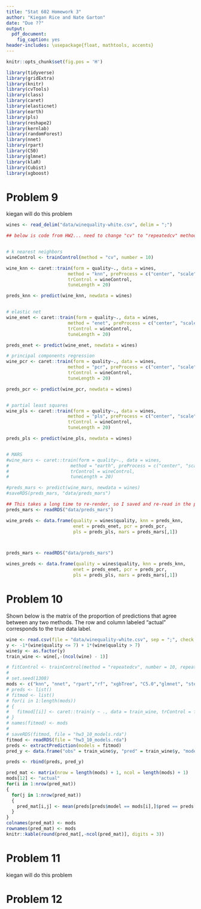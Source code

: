 ```yaml
---
title: "Stat 602 Homework 3"
author: "Kiegan Rice and Nate Garton"
date: "Due ??"
output: 
  pdf_document: 
    fig_caption: yes
header-includes: \usepackage{float, mathtools, accents}
---
```



\newcommand{\dbtilde}[1]{\accentset{\approx}{#1}}

```r
knitr::opts_chunk$set(fig.pos = 'H')
```

```r
library(tidyverse)
library(gridExtra)
library(knitr)
library(cvTools)
library(class)
library(caret)
library(elasticnet)
library(earth)
library(pls)
library(reshape2)
library(kernlab)
library(randomForest)
library(nnet)
library(rpart)
library(C50)
library(glmnet)
library(klaR)
library(Cubist)
library(xgboost)
```

# Problem 9  
kiegan will do this problem 

```r
wines <- read_delim("data/winequality-white.csv", delim = ";")

## below is code from HW2... need to change "cv" to "repeatedcv" method.


# k nearest neighbors
wineControl <- trainControl(method = "cv", number = 10)

wine_knn <- caret::train(form = quality~., data = wines, 
                       method = "knn", preProcess = c("center", "scale"), 
                       trControl = wineControl, 
                       tuneLength = 20)

preds_knn <- predict(wine_knn, newdata = wines)


# elastic net
wine_enet <- caret::train(form = quality~., data = wines, 
                       method = "enet", preProcess = c("center", "scale"), 
                       trControl = wineControl, 
                       tuneLength = 20)

preds_enet <- predict(wine_enet, newdata = wines)

# principal components regression
wine_pcr <- caret::train(form = quality~., data = wines, 
                       method = "pcr", preProcess = c("center", "scale"), 
                       trControl = wineControl, 
                       tuneLength = 20)

preds_pcr <- predict(wine_pcr, newdata = wines)


# partial least squares 
wine_pls <- caret::train(form = quality~., data = wines, 
                       method = "pls", preProcess = c("center", "scale"), 
                       trControl = wineControl, 
                       tuneLength = 20)

preds_pls <- predict(wine_pls, newdata = wines)


# MARS
#wine_mars <- caret::train(form = quality~., data = wines, 
#                       method = "earth", preProcess = c("center", "scale"), 
#                       trControl = wineControl, 
#                       tuneLength = 20)

#preds_mars <- predict(wine_mars, newdata = wines)
#saveRDS(preds_mars, "data/preds_mars")

## This takes a long time to re-render, so I saved and re-read in the predictions to save computing whenever we render the document.
preds_mars <- readRDS("data/preds_mars")

wine_preds <- data.frame(quality = wines$quality, knn = preds_knn, 
                         enet = preds_enet, pcr = preds_pcr,
                         pls = preds_pls, mars = preds_mars[,1])



preds_mars <- readRDS("data/preds_mars")

wines_preds <- data.frame(quality = wines$quality, knn = preds_knn, 
                         enet = preds_enet, pcr = preds_pcr,
                         pls = preds_pls, mars = preds_mars[,1])
```

# Problem 10  
Shown below is the matrix of the proportion of predictions that agree between any two methods. The row and column labeled "actual" corresponds to the true data label.  

```r
wine <- read.csv(file = "data/winequality-white.csv", sep = ";", check.names = TRUE)
y <- -1*(wine$quality <= 7) + 1*(wine$quality > 7)
wine$y <- as.factor(y)
train_wine <- wine[,-(ncol(wine) - 1)]

# fitControl <- trainControl(method = "repeatedcv", number = 10, repeats = 5, search = "grid")
# 
# set.seed(1308)
mods <- c("knn", "nnet", "rpart","rf", "xgbTree", "C5.0","glmnet", "stepLDA", "svmLinear", "svmPoly", "svmRadial")
# preds <- list()
# fitmod <- list()
# for(i in 1:length(mods))
# {
#   fitmod[[i]] <- caret::train(y ~ ., data = train_wine, trControl = fitControl, method = mods[i])
# }
# names(fitmod) <- mods
# 
# saveRDS(fitmod, file = "hw3_10_models.rda")
fitmod <- readRDS(file = "hw3_10_models.rda")
preds <- extractPrediction(models = fitmod)
pred_y <- data.frame("obs" = train_wine$y, "pred" = train_wine$y, "model" = "actual", "dataType" = "Training", "object" = "none")

preds <- rbind(preds, pred_y)

pred_mat <- matrix(nrow = length(mods) + 1, ncol = length(mods) + 1)
mods[12] <- "actual"
for(i in 1:nrow(pred_mat))
{
  for(j in 1:nrow(pred_mat))
  {
    pred_mat[i,j] <- mean(preds[preds$model == mods[i],]$pred == preds[preds$model == mods[j],]$pred)
  }
}
colnames(pred_mat) <- mods
rownames(pred_mat) <- mods
knitr::kable(round(pred_mat[,-ncol(pred_mat)], digits = 3))
```

# Problem 11  
kiegan will do this problem

# Problem 12  




